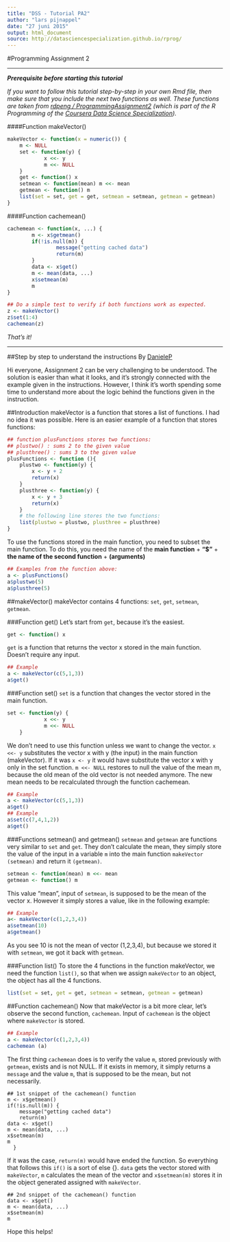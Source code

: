 ```yaml
---
title: "DSS - Tutorial PA2"
author: "lars pijnappel"
date: "27 juni 2015"
output: html_document
source: http://datasciencespecialization.github.io/rprog/
---
```


#Programming Assignment 2

***
***Prerequisite before starting this tutorial***

*If you want to follow this tutorial step-by-step in your own Rmd file, then make sure that you include the next two functions as well. These functions are taken from [rdpeng / ProgrammingAssignment2][rdpeng] (which is part of the R Programming of the [Coursera Data Science Specialization][cdss]).*

####Function makeVector()
```r
makeVector <- function(x = numeric()) {
    m <- NULL
    set <- function(y) {
            x <<- y
            m <<- NULL
    }
    get <- function() x
    setmean <- function(mean) m <<- mean
    getmean <- function() m
    list(set = set, get = get, setmean = setmean, getmean = getmean)
}
```

####Function cachemean()
```r
cachemean <- function(x, ...) {
        m <- x$getmean()
        if(!is.null(m)) {
                message("getting cached data")
                return(m)
        }
        data <- x$get()
        m <- mean(data, ...)
        x$setmean(m)
        m
}
```

```r
## Do a simple test to verify if both functions work as expected.
z <- makeVector()
z$set(1:4)
cachemean(z) 
```

*That's it!*

***

##Step by step to understand the instructions
By [DanieleP][PA2]

Hi everyone, Assignment 2 can be very challenging to be understood. The solution is easier than what it looks, and it's strongly connected with the example given in the instructions. However, I think it's worth spending some time to understand more about the logic behind the functions given in the instruction.

##Introduction
makeVector is a function that stores a list of functions. I had no idea it was possible. Here is an easier example of a function that stores functions:

```r
## function plusFunctions stores two functions:
## plustwo() : sums 2 to the given value
## plusthree() : sums 3 to the given value
plusFunctions <- function (){
    plustwo <- function(y) {
        x <- y + 2
        return(x)
    }
    plusthree <- function(y) {
        x <- y + 3
        return(x)
    }
    # the following line stores the two functions:
    list(plustwo = plustwo, plusthree = plusthree) 
}
```

To use the functions stored in the main function, you need to subset the main function. To do this, you need the name of the **main function** + **"$"** + **the name of the second function** + **(arguments)**

```r
## Examples from the function above:
a <- plusFunctions()
a$plustwo(5)
a$plusthree(5)
```

##makeVector()
makeVector contains 4 functions: `set`, `get`, `setmean`, `getmean`. 

###Function get()
Let's start from `get`, because it's the easiest.

```r
get <- function() x
```

`get` is a function that returns the vector x stored in the main function. Doesn't require any input.

```r
## Example
a <- makeVector(c(5,1,3))
a$get()
```

###Function set()
`set` is a function that changes the vector stored in the main function.

```r
set <- function(y) {
            x <<- y
            m <<- NULL
    }
```

We don't need to use this function unless we want to change the vector. `x <<- y` substitutes the vector x with y (the input) in the main function (makeVector). If it was `x <- y` it would have substitute the vector x with y only in the set function. `m <<- NULL` restores to null the value of the mean m, because the old mean of the old vector is not needed anymore. The new mean needs to be recalculated through the function cachemean.

```r
## Example
a <- makeVector(c(5,1,3))
a$get()
## Example
a$set(c(7,4,1,2))
a$get()
```

###Functions setmean() and getmean()
`setmean` and `getmean` are functions very similar to `set` and `get`. They don't calculate the mean, they simply store the value of the input in a variable `m` into the main function `makeVector`  `(setmean)` and return it `(getmean)`.

```r
setmean <- function(mean) m <<- mean
getmean <- function() m
```

This value "mean", input of `setmean`, is supposed to be the mean of the vector x. However it simply stores a value, like in the following example:

```r
## Example
a<- makeVector(c(1,2,3,4))
a$setmean(10)
a$getmean()
```

As you see 10 is not the mean of vector (1,2,3,4), but because we stored it with `setmean`, we got it back with `getmean`.

###Function list()
To store the 4 functions in the function makeVector, we need the function `list()`, so that when we assign `makeVector` to an object, the object has all the 4 functions.

```r
list(set = set, get = get, setmean = setmean, getmean = getmean)
```

##Function cachemean()
Now that makeVector is a bit more clear, let's observe the second function, `cachemean`. Input of `cachemean` is the object where `makeVector` is stored.

```r
## Example
a <- makeVector(c(1,2,3,4))
cachemean (a)
```

The first thing `cachemean` does is to verify the value `m`, stored previously with `getmean`, exists and is not NULL. If it exists in memory, it simply returns a `message` and the value `m`, that is supposed to be the mean, but not necessarily.

```{}
## 1st snippet of the cachemean() function
m <- x$getmean()    
if(!is.null(m)) {
    message("getting cached data")
    return(m)
data <- x$get()
m <- mean(data, ...)
x$setmean(m)
m
  }
```

If it was the case, `return(m)` would have ended the function. So everything that follows this `if()` is a sort of else {}. `data` gets the vector stored with `makeVector`, `m` calculates the mean of the vector and `x$setmean(m)` stores it in the object generated assigned with `makeVector`.

```{}
## 2nd snippet of the cachemean() function
data <- x$get()
m <- mean(data, ...)
x$setmean(m)
m
```

Hope this helps!

[rdpeng]: https://github.com/rdpeng/ProgrammingAssignment2
[cdss]: https://www.coursera.org/specialization/jhudatascience/1 'Data Science course by Johns Hopkins University'
[PA2]: https://github.com/DanieleP/PA2-clarifying_instructions 'PA2-clarifying_instructions'
